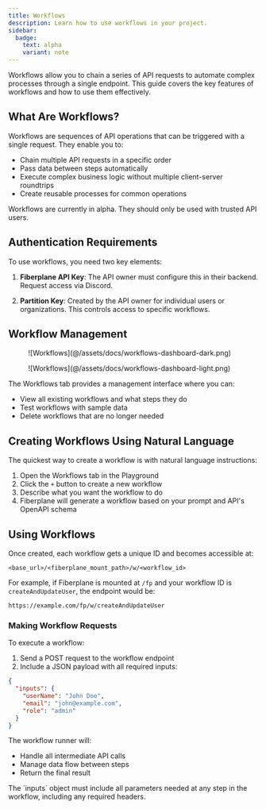 ```yaml
---
title: Workflows
description: Learn how to use workflows in your project.
sidebar:
  badge:
    text: alpha
    variant: note
---
```



Workflows allow you to chain a series of API requests to automate complex processes through a single endpoint. This guide covers the key features of workflows and how to use them effectively.

## What Are Workflows?

Workflows are sequences of API operations that can be triggered with a single request. They enable you to:

- Chain multiple API requests in a specific order
- Pass data between steps automatically
- Execute complex business logic without multiple client-server roundtrips
- Create reusable processes for common operations

<Aside type="caution">
  Workflows are currently in alpha. They should only be used with trusted API users.
</Aside>

## Authentication Requirements

To use workflows, you need two key elements:

1. **Fiberplane API Key**: The API owner must configure this in their backend. Request access via Discord.

2. **Partition Key**: Created by the API owner for individual users or organizations. This controls access to specific workflows.

## Workflow Management

<figure class="light:sl-hidden">
  ![Workflows](@/assets/docs/workflows-dashboard-dark.png)
</figure>

<figure class="dark:sl-hidden">
  ![Workflows](@/assets/docs/workflows-dashboard-light.png)
</figure>

The Workflows tab provides a management interface where you can:

- View all existing workflows and what steps they do
- Test workflows with sample data
- Delete workflows that are no longer needed

## Creating Workflows Using Natural Language

The quickest way to create a workflow is with natural language instructions:

1. Open the Workflows tab in the Playground
2. Click the `+` button to create a new workflow
3. Describe what you want the workflow to do
4. Fiberplane will generate a workflow based on your prompt and API's OpenAPI schema

## Using Workflows

Once created, each workflow gets a unique ID and becomes accessible at:

```
<base_url>/<fiberplane_mount_path>/w/<workflow_id>
```

For example, if Fiberplane is mounted at `/fp` and your workflow ID is `createAndUpdateUser`, the endpoint would be:

```
https://example.com/fp/w/createAndUpdateUser
```

### Making Workflow Requests

To execute a workflow:

1. Send a POST request to the workflow endpoint
2. Include a JSON payload with all required inputs:

```json
{
  "inputs": {
    "userName": "John Doe",
    "email": "john@example.com",
    "role": "admin"
  }
}
```

The workflow runner will:
- Handle all intermediate API calls
- Manage data flow between steps
- Return the final result

<Aside type="tip">
  The `inputs` object must include all parameters needed at any step in the workflow, including any required headers.
</Aside>
